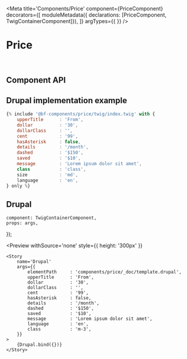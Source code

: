 


<Meta 
    title='Components/Price' 
    component={PriceComponent}
    decorators={[
        moduleMetadata({ declarations: [PriceComponent, TwigContainerComponent]}),
    ]}
    argTypes={{
    }}
/>


# Price

<br/>



## Component API

<Props of={PriceComponent} />



## Drupal implementation example

```jsx
{% include '@bf-components/price/twig/index.twig' with {
    upperTitle      : 'From',
    dollar          : '30',
    dollarClass     : '',
    cent            : '99',
    hasAsterisk     : false,
    details         : '/month',
    dashed          : '$150',
    saved           : '$10',
    message         : 'Lorem ipsum dolor sit amet',
    class           : 'class',
    size            : 'md',
    language        : 'en',
} only %}
```



## Drupal

    component: TwigContainerComponent,
    props: args,
});

<Preview
    withSource='none'
    style={{ height: '300px' }}
>
    <Story 
        name='Drupal'
        args={{ 
            elementPath     : 'components/price/_doc/template.drupal',
            upperTitle      : 'From',
            dollar          : '30',
            dollarClass     : '',
            cent            : '99',
            hasAsterisk     : false,
            details         : '/month',
            dashed          : '$150',
            saved           : '$10',
            message         : 'Lorem ipsum dolor sit amet',
            language        : 'en',
            class           : 'm-3',
        }}
    >
        {Drupal.bind({})}
    </Story>
</Preview>